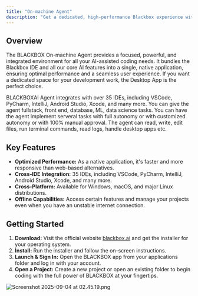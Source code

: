 ```yaml
---
title: "On-machine Agent"
description: "Get a dedicated, high-performance Blackbox experience with our native app for Windows, macOS, and Linux."
---
```


## Overview

The BLACKBOX On-machine Agent provides a focused, powerful, and integrated environment for all your AI-assisted coding needs. It bundles the Blackbox IDE and all our core AI features into a single, native application, ensuring optimal performance and a seamless user experience. If you want a dedicated space for your development work, the Desktop App is the perfect choice.

BLACKBOXAI Agent integrates with over 35 IDEs, including VSCode, PyCharm, IntelliJ, Android Studio, Xcode, and many more. You can give the agent fullstack, front end, database, ML, data science tasks. You can have the agent implement serveral tasks with full autonomy or with customized autonomy or with 100% manual approval. The agent can read, write, edit files, run terminal commands, read logs, handle desktop apps etc.

## Key Features

- **Optimized Performance:** As a native application, it's faster and more responsive than web-based alternatives.
- **Cross-IDE Integration:** 35 IDEs, including VSCode, PyCharm, IntelliJ, Android Studio, Xcode, and many more.
- **Cross-Platform:** Available for Windows, macOS, and major Linux distributions.
- **Offline Capabilities:** Access certain features and manage your projects even when you have an unstable internet connection.

## Getting Started

1. **Download:** Visit the official website [blackbox.ai](https://www.blackbox.ai/) and get the installer for your operating system.
2. **Install:** Run the installer and follow the on-screen instructions.
3. **Launch & Sign In:** Open the BLACKBOX app from your applications folder and log in with your account.
4. **Open a Project:** Create a new project or open an existing folder to begin coding with the full power of BLACKBOX at your fingertips.

![Screenshot 2025-09-04 at 02.45.19.png](/images/Screenshot2025-09-04at02.45.19.png)